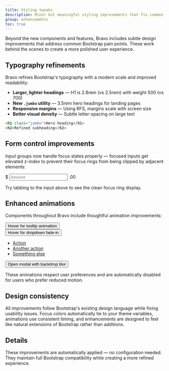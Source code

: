 ```yaml
---
title: Styling tweaks
description: Minor but meaningful styling improvements that fix common Bootstrap pain points.
group: enhancements
toc: true
---
```


Beyond the new components and features, Bravo includes subtle design improvements that address common Bootstrap pain points. These work behind the scenes to create a more polished user experience.

## Typography refinements

Bravo refines Bootstrap's typography with a modern scale and improved readability:

* **Larger, lighter headings** — H1 is 2.8rem (vs 2.5rem) with weight 500 (vs 700)
* **New `.jumbo` utility** — 3.5rem hero headings for landing pages
* **Responsive margins** — Using RFS, margins scale with screen size
* **Better visual density** — Subtle letter-spacing on large text

```html
<h1 class="jumbo">Hero heading</h1>
<h2>Refined subheading</h2>
```

## Form control improvements

Input groups now handle focus states properly — focused inputs get elevated z-index to prevent their focus rings from being clipped by adjacent elements:

<div class="bd-example mb-3">
  <div class="input-group">
    <span class="input-group-text">$</span>
    <input type="text" class="form-control" placeholder="Amount" />
    <span class="input-group-text">.00</span>
  </div>
</div>

Try tabbing to the input above to see the clean focus ring display.

## Enhanced animations

Components throughout Bravo include thoughtful animation improvements:

<div class="bd-example mb-3">
  <button type="button" class="btn btn-primary me-2" data-bs-toggle="tooltip" title="Smooth scale and position animations">
    Hover for tooltip animation
  </button>
  
  <div class="dropdown d-inline-block me-2">
    <button class="btn btn-secondary dropdown-toggle" type="button" data-bs-toggle="dropdown" data-bs-trigger="hover">
      Hover for dropdown fade-in
    </button>
    <ul class="dropdown-menu">
      <li><a class="dropdown-item" href="#">Action</a></li>
      <li><a class="dropdown-item" href="#">Another action</a></li>
      <li><a class="dropdown-item" href="#">Something else</a></li>
    </ul>
  </div>

  <button type="button" class="btn btn-success" onclick="(() => {
    const m = new Bravo.Modal({
      title: 'Enhanced Modal',
      content: '<p>Notice the backdrop blur effect and smooth reveal animation.</p>',
      footerButtons: [{ text: 'Close', class: 'btn-primary' }]
    });
    m.show();
  })()">
    Open modal with backdrop blur
  </button>
</div>

These animations respect user preferences and are automatically disabled for users who prefer reduced motion.

## Design consistency

All improvements follow Bootstrap's existing design language while fixing usability issues. Focus colors automatically tie to your theme variables, animations use consistent timing, and enhancements are designed to feel like natural extensions of Bootstrap rather than additions.

## Details

These improvements are automatically applied — no configuration needed. They maintain full Bootstrap compatibility while creating a more refined experience.
